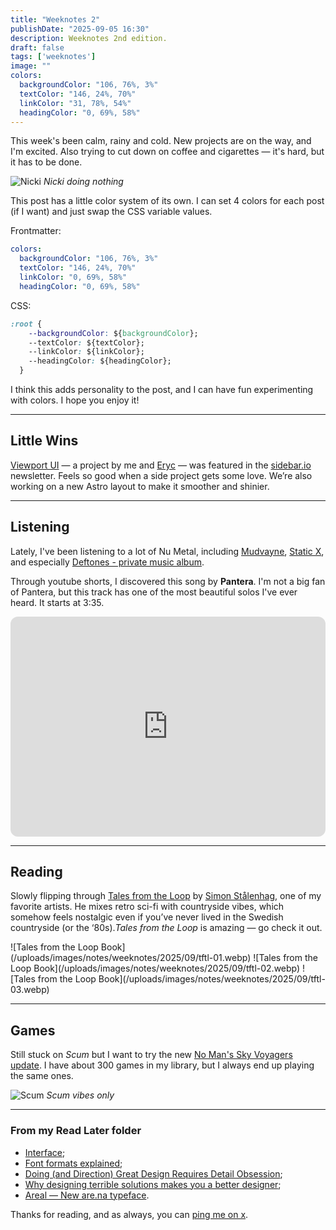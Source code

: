 ```yaml
---
title: "Weeknotes 2"
publishDate: "2025-09-05 16:30"
description: Weeknotes 2nd edition.
draft: false
tags: ['weeknotes']
image: ""
colors:
  backgroundColor: "106, 76%, 3%"
  textColor: "146, 24%, 70%"
  linkColor: "31, 78%, 54%"
  headingColor: "0, 69%, 58%"
---
```


<ImageLightbox client:load />

This week's been calm, rainy and cold. New projects are on the way, and I'm excited.
Also trying to cut down on coffee and cigarettes — it's hard, but it has to be done.

![Nicki](/uploads/images/notes/weeknotes/2025/09/nicki.webp)
*Nicki doing nothing*

This post has a little color system of its own. I can set 4 colors for each post (if I want) and just swap the CSS variable values.

Frontmatter:
```yaml
colors:
  backgroundColor: "106, 76%, 3%"
  textColor: "146, 24%, 70%"
  linkColor: "0, 69%, 58%"
  headingColor: "0, 69%, 58%"

```

CSS:
```css
:root {
    --backgroundColor: ${backgroundColor};
    --textColor: ${textColor};
    --linkColor: ${linkColor};
    --headingColor: ${headingColor};
  }
```

I think this adds personality to the post, and I can have fun experimenting with colors. I hope you enjoy it!

---

## Little Wins
[Viewport UI](https://viewport-ui.design) — a project by me and [Eryc](https://eryc.cc) — was featured in the [sidebar.io](https://sidebar.io/) newsletter. Feels so good when a side project gets some love. We’re also working on a new Astro layout to make it smoother and shinier.

---

## Listening
Lately, I've been listening to a lot of Nu Metal, including [Mudvayne](https://open.spotify.com/track/15TzkwxGNvM3RGib0YkH4T?si=7ebe9000940b4625), [Static X](https://open.spotify.com/track/6JUuxEQ47lJH3qfPf5nlil?si=f5e1e0d373e1441e), and especially [Deftones - private music album](https://open.spotify.com/album/1gmWnG5TeRj91Tdm2lpEvJ?si=mXbCzX7rQXeIflYbcCNRoA).

Through youtube shorts, I discovered this song by **Pantera**. I'm not a big fan of Pantera, but this track has one of the most beautiful solos I've ever heard. It starts at 3:35.

<iframe data-testid="embed-iframe" style="border-radius:12px" src="https://open.spotify.com/embed/track/1L2ZkXbRX00ZiaUDuMMgf7?utm_source=generator" width="100%" height="352" frameBorder="0" allowfullscreen="" allow="autoplay; clipboard-write; encrypted-media; fullscreen; picture-in-picture" loading="lazy"></iframe>

---

## Reading

Slowly flipping through [Tales from the Loop](https://en.wikipedia.org/wiki/Tales_from_the_Loop) by [Simon Stålenhag](https://www.simonstalenhag.se/), one of my favorite artists. He mixes retro sci-fi with countryside vibes, which somehow feels nostalgic even if you’ve never lived in the Swedish countryside (or the ‘80s).*Tales from the Loop* is amazing — go check it out.

<Grid isContainer>
  <Grid sm="12" md="12">
    ![Tales from the Loop Book](/uploads/images/notes/weeknotes/2025/09/tftl-01.webp)
  </Grid>

  <Grid sm="12" md="6">
    ![Tales from the Loop Book](/uploads/images/notes/weeknotes/2025/09/tftl-02.webp)
  </Grid>

  <Grid sm="12" md="6">
    ![Tales from the Loop Book](/uploads/images/notes/weeknotes/2025/09/tftl-03.webp)
  </Grid>
</Grid>

---


## Games
Still stuck on *Scum* but I want to try the new [No Man's Sky Voyagers update](https://www.nomanssky.com/voyagers-update/). I have about 300 games in my library, but I always end up  playing the same ones.

![Scum](/uploads/images/notes/weeknotes/2025/09/scum.webp)
*Scum vibes only*

---

### From my Read Later folder
- [Interface](https://www.doc.cc/syntax/interface);
- [Font formats explained](https://pangrampangram.com/blogs/journal/font-formats-explained);
- [Doing (and Direction) Great Design Requires Detail Obsession](https://www.chrbutler.com/doing-and-directing-great-design-requires-detail-obsession);
- [Why designing terrible solutions makes you a better designer](https://www.chrbutler.com/doing-and-directing-great-design-requires-detail-obsession);
- [Areal — New are.na typeface](https://www.are.na/editorial/introducing-areal-are-nas-new-typeface).

Thanks for reading, and as always, you can [ping me on x](https://x.com/frrrnd).